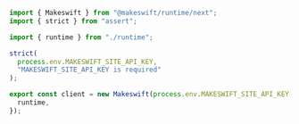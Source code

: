 ```ts src/makeswift/client.ts
import { Makeswift } from "@makeswift/runtime/next";
import { strict } from "assert";

import { runtime } from "./runtime";

strict(
  process.env.MAKESWIFT_SITE_API_KEY,
  "MAKESWIFT_SITE_API_KEY is required"
);

export const client = new Makeswift(process.env.MAKESWIFT_SITE_API_KEY, {
  runtime,
});
```
